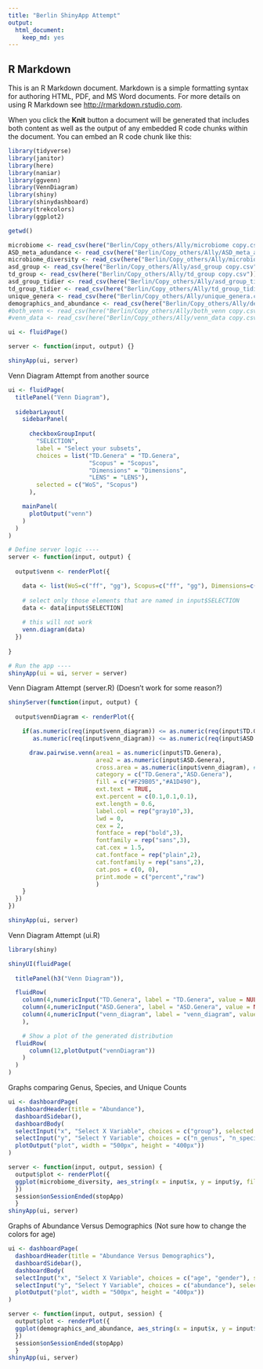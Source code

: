 ```yaml
---
title: "Berlin ShinyApp Attempt"
output: 
  html_document: 
    keep_md: yes
---
```

## R Markdown

This is an R Markdown document. Markdown is a simple formatting syntax for authoring HTML, PDF, and MS Word documents. For more details on using R Markdown see <http://rmarkdown.rstudio.com>.

When you click the **Knit** button a document will be generated that includes both content as well as the output of any embedded R code chunks within the document. You can embed an R code chunk like this:

```r
library(tidyverse)
library(janitor)
library(here)
library(naniar)
library(ggvenn)
library(VennDiagram)
library(shiny)
library(shinydashboard)
library(trekcolors)
library(ggplot2)
``` 

```r
getwd()
```


```r
microbiome <- read_csv(here("Berlin/Copy_others/Ally/microbiome copy.csv"))
ASD_meta_adundance <- read_csv(here("Berlin/Copy_others/Ally/ASD_meta_abundance_2 copy.csv"))
microbiome_diversity <- read_csv(here("Berlin/Copy_others/Ally/microbiome_diversity copy.csv"))
asd_group <- read_csv(here("Berlin/Copy_others/Ally/asd_group copy.csv"))
td_group <- read_csv(here("Berlin/Copy_others/Ally/td_group copy.csv"))
asd_group_tidier <- read_csv(here("Berlin/Copy_others/Ally/asd_group_tidier copy.csv"))
td_group_tidier <- read_csv(here("Berlin/Copy_others/Ally/td_group_tidier copy.csv"))
unique_genera <- read_csv(here("Berlin/Copy_others/Ally/unique_genera.csv"))
demographics_and_abundance <- read_csv(here("Berlin/Copy_others/Ally/demographics_and_abundance copy.csv"))
#both_venn <- read_csv(here("Berlin/Copy_others/Ally/both_venn copy.csv"))
#venn_data <- read_csv(here("Berlin/Copy_others/Ally/venn_data copy.csv"))
```

```r
ui <- fluidPage()

server <- function(input, output) {}

shinyApp(ui, server)
```

Venn Diagram Attempt from another source
```r
ui <- fluidPage(
  titlePanel("Venn Diagram"),
  
  sidebarLayout(
    sidebarPanel(
      
      checkboxGroupInput(
        "SELECTION",
        label = "Select your subsets",
        choices = list("TD.Genera" = "TD.Genera",
                       "Scopus" = "Scopus",
                       "Dimensions" = "Dimensions",
                       "LENS" = "LENS"),
        selected = c("WoS", "Scopus")
      ),

    mainPanel(
      plotOutput("venn")
    )
  )
)

# Define server logic ----
server <- function(input, output) {
  
  output$venn <- renderPlot({

    data <- list(WoS=c("ff", "gg"), Scopus=c("ff", "gg"), Dimensions=c("ff", "gg"), LENS=c("ff", "gg"))
    
    # select only those elements that are named in input$SELECTION
    data <- data[input$SELECTION]
    
    # this will not work
    venn.diagram(data)
  })
  
}

# Run the app ----
shinyApp(ui = ui, server = server)
```


Venn Diagram Attempt (server.R) (Doesn't work for some reason?)
```r
shinyServer(function(input, output) {
  
  output$vennDiagram <- renderPlot({

    if(as.numeric(req(input$venn_diagram)) <= as.numeric(req(input$TD.Genera)) &&
       as.numeric(req(input$venn_diagram)) <= as.numeric(req(input$ASD.Genera))){

      draw.pairwise.venn(area1 = as.numeric(input$TD.Genera),
                         area2 = as.numeric(input$ASD.Genera),
                         cross.area = as.numeric(input$venn_diagram), #Fairly sure wrong
                         category = c("TD.Genera","ASD.Genera"),
                         fill = c("#F29B05","#A1D490"),
                         ext.text = TRUE,
                         ext.percent = c(0.1,0.1,0.1),
                         ext.length = 0.6,
                         label.col = rep("gray10",3),
                         lwd = 0,
                         cex = 2,
                         fontface = rep("bold",3),
                         fontfamily = rep("sans",3), 
                         cat.cex = 1.5,
                         cat.fontface = rep("plain",2),
                         cat.fontfamily = rep("sans",2),
                         cat.pos = c(0, 0),
                         print.mode = c("percent","raw")
                         )
    }
  })
})

shinyApp(ui, server)
```

Venn Diagram Attempt (ui.R)
```r
library(shiny)

shinyUI(fluidPage(
  
  titlePanel(h3("Venn Diagram")),

  fluidRow(
    column(4,numericInput("TD.Genera", label = "TD.Genera", value = NULL)),
    column(4,numericInput("ASD.Genera", label = "ASD.Genera", value = NULL)),
    column(4,numericInput("venn_diagram", label = "venn_diagram", value = NULL))
    ),

    # Show a plot of the generated distribution
  fluidRow(
      column(12,plotOutput("vennDiagram"))
    )
  )
)

```


Graphs comparing Genus, Species, and Unique Counts
```r
ui <- dashboardPage(
  dashboardHeader(title = "Abundance"),
  dashboardSidebar(),
  dashboardBody(
  selectInput("x", "Select X Variable", choices = c("group"), selected = "group"),
  selectInput("y", "Select Y Variable", choices = c("n_genus", "n_species", "unique_counts"), selected = "n_genus"),
  plotOutput("plot", width = "500px", height = "400px"))
)

server <- function(input, output, session) { 
  output$plot <- renderPlot({
  ggplot(microbiome_diversity, aes_string(x = input$x, y = input$y, fill= "group")) + geom_col(position = "dodge") + theme(axis.text.x = element_text()) + theme(plot.title = element_text(size = rel(1.5)))+ scale_fill_brewer(palette = "Set1")
  })
  session$onSessionEnded(stopApp)
  }
shinyApp(ui, server)
```

Graphs of Abundance Versus Demographics (Not sure how to change the colors for age)
```r
ui <- dashboardPage(
  dashboardHeader(title = "Abundance Versus Demographics"),
  dashboardSidebar(),
  dashboardBody(
  selectInput("x", "Select X Variable", choices = c("age", "gender"), selected = "age"),
  selectInput("y", "Select Y Variable", choices = c("abundance"), selected = "abundance"),
  plotOutput("plot", width = "500px", height = "400px"))
)

server <- function(input, output, session) { 
  output$plot <- renderPlot({
  ggplot(demographics_and_abundance, aes_string(x = input$x, y = input$y, fill= as.factor("abundance"))) + geom_col(position = "dodge") + theme(axis.text.x = element_text()) + theme(plot.title = element_text(size = rel(1.5)))+ scale_fill_brewer(palette = "Set1")
  })
  session$onSessionEnded(stopApp)
  }
shinyApp(ui, server)
```
